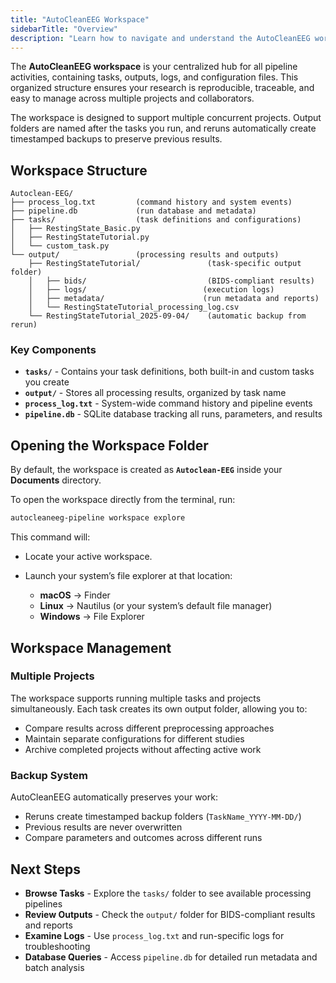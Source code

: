 ```yaml
---
title: "AutoCleanEEG Workspace"
sidebarTitle: "Overview"
description: "Learn how to navigate and understand the AutoCleanEEG workspace structure"
---
```


The **AutoCleanEEG workspace** is your centralized hub for all pipeline activities, containing tasks, outputs, logs, and configuration files. This organized structure ensures your research is reproducible, traceable, and easy to manage across multiple projects and collaborators.

<Note>
The workspace is designed to support multiple concurrent projects. Output folders are named after the tasks you run, and reruns automatically create timestamped backups to preserve previous results.
</Note>

## Workspace Structure

```
Autoclean-EEG/
├── process_log.txt         (command history and system events)
├── pipeline.db             (run database and metadata)   
├── tasks/                  (task definitions and configurations)
│   ├── RestingState_Basic.py
│   ├── RestingStateTutorial.py
│   └── custom_task.py
└── output/                 (processing results and outputs)
    ├── RestingStateTutorial/               (task-specific output folder)
    │   ├── bids/                           (BIDS-compliant results) 
    │   ├── logs/                          (execution logs)
    │   ├── metadata/                      (run metadata and reports)
    │   └── RestingStateTutorial_processing_log.csv
    └── RestingStateTutorial_2025-09-04/    (automatic backup from rerun)
```

### Key Components

- **`tasks/`** - Contains your task definitions, both built-in and custom tasks you create
- **`output/`** - Stores all processing results, organized by task name  
- **`process_log.txt`** - System-wide command history and pipeline events
- **`pipeline.db`** - SQLite database tracking all runs, parameters, and results


## Opening the Workspace Folder

By default, the workspace is created as **`Autoclean-EEG`** inside your **Documents** directory.

To open the workspace directly from the terminal, run:

```bash
autocleaneeg-pipeline workspace explore
```

This command will:

* Locate your active workspace.
* Launch your system’s file explorer at that location:

  * **macOS** → Finder
  * **Linux** → Nautilus (or your system’s default file manager)
  * **Windows** → File Explorer

## Workspace Management

### Multiple Projects
The workspace supports running multiple tasks and projects simultaneously. Each task creates its own output folder, allowing you to:

- Compare results across different preprocessing approaches
- Maintain separate configurations for different studies  
- Archive completed projects without affecting active work

### Backup System
AutoCleanEEG automatically preserves your work:
- Reruns create timestamped backup folders (`TaskName_YYYY-MM-DD/`)
- Previous results are never overwritten
- Compare parameters and outcomes across different runs

## Next Steps

* **Browse Tasks** - Explore the `tasks/` folder to see available processing pipelines
* **Review Outputs** - Check the `output/` folder for BIDS-compliant results and reports  
* **Examine Logs** - Use `process_log.txt` and run-specific logs for troubleshooting
* **Database Queries** - Access `pipeline.db` for detailed run metadata and batch analysis



